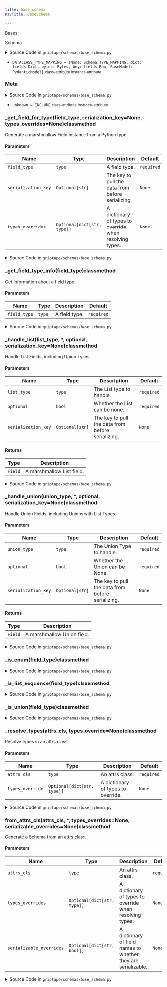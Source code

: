 ```yaml
---
title: base_schema
navTitle: BaseSchema

---
```


<span id="griptape.schemas.base_schema.BaseSchema"></span>

Bases:

<span title="marshmallow.Schema">Schema</span>

<details><summary>Source Code in <code>griptape&#47;schemas&#47;base_schema.py</code></summary>

```python
class BaseSchema(Schema):
    class Meta:
        unknown = INCLUDE

    DATACLASS_TYPE_MAPPING = {
        **Schema.TYPE_MAPPING,
        dict: fields.Dict,
        bytes: Bytes,
        Any: fields.Raw,
        BaseModel: PydanticModel,
    }

    @classmethod
    def from_attrs_cls(
        cls,
        attrs_cls: type,
        *,
        types_overrides: Optional[dict[str, type]] = None,
        serializable_overrides: Optional[dict[str, bool]] = None,
    ) -> type:
        """Generate a Schema from an attrs class.

        Args:
            attrs_cls: An attrs class.
            types_overrides: A dictionary of types to override when resolving types.
            serializable_overrides: A dictionary of field names to whether they are serializable.
        """
        from marshmallow import post_load

        if serializable_overrides is None:
            serializable_overrides = {}

        class SubSchema(cls):
            @post_load
            def make_obj(self, data: Any, **kwargs) -> Any:
                # Map the serialized keys to their correct deserialization keys
                fields = attrs.fields_dict(attrs_cls)
                for key in list(data):
                    if key in fields:
                        field = fields[key]
                        if field.metadata.get("deserialization_key"):
                            data[field.metadata["deserialization_key"]] = data.pop(key)

                return attrs_cls(**data)

        cls._resolve_types(attrs_cls, types_override=types_overrides)
        fields = {}
        for field in attrs.fields(attrs_cls):
            field_key = field.alias or field.name
            if serializable_overrides.get(field_key, field.metadata.get("serializable", False)):
                fields[field_key] = cls._get_field_for_type(
                    field.type,
                    serialization_key=field.metadata.get("serialization_key"),
                    types_overrides=types_overrides,
                )
        return SubSchema.from_dict(fields, name=f"{attrs_cls.__name__}Schema")

    @classmethod
    def _get_field_for_type(
        cls,
        field_type: type,
        serialization_key: Optional[str] = None,
        types_overrides: Optional[dict[str, type]] = None,
    ) -> fields.Field | fields.Nested:
        """Generate a marshmallow Field instance from a Python type.

        Args:
            field_type: A field type.
            serialization_key: The key to pull the data from before serializing.
            types_overrides: A dictionary of types to override when resolving types.
        """
        from griptape.schemas.polymorphic_schema import PolymorphicSchema

        field_class, args, optional = cls._get_field_type_info(field_type)

        if field_class is None:
            return fields.Constant(None, allow_none=True)

        # Resolve TypeVars to their bound type
        if isinstance(field_class, TypeVar):
            field_class = field_class.__bound__
            if field_class is None:
                return fields.Raw(allow_none=optional, attribute=serialization_key)

        if cls._is_union(field_type):
            return cls._handle_union(
                field_type,
                optional=optional,
                serialization_key=serialization_key,
            )
        if attrs.has(field_class):
            if ABC in field_class.__bases__:
                schema = PolymorphicSchema(field_class, types_overrides=types_overrides)
            else:
                schema = cls.from_attrs_cls(field_class, types_overrides=types_overrides)
            return fields.Nested(schema, allow_none=optional, attribute=serialization_key)
        if cls._is_enum(field_type):
            return fields.String(allow_none=optional, attribute=serialization_key)
        if cls._is_list_sequence(field_class):
            if args:
                return cls._handle_list(
                    args[0],
                    optional=optional,
                    serialization_key=serialization_key,
                )
            raise ValueError(f"Missing type for list field: {field_type}")
        field_class = cls.DATACLASS_TYPE_MAPPING.get(field_class, fields.Raw)

        return field_class(allow_none=optional, attribute=serialization_key)

    @classmethod
    def _handle_list(
        cls,
        list_type: type,
        *,
        optional: bool,
        serialization_key: Optional[str] = None,
    ) -> fields.Field:
        """Handle List Fields, including Union Types.

        Args:
            list_type: The List type to handle.
            optional: Whether the List can be none.
            serialization_key: The key to pull the data from before serializing.

        Returns:
            A marshmallow List field.
        """
        if cls._is_union(list_type):
            instance = cls._handle_union(
                list_type,
                optional=optional,
                serialization_key=serialization_key,
            )
        else:
            instance = cls._get_field_for_type(list_type, serialization_key=serialization_key)
        return fields.List(cls_or_instance=instance, allow_none=optional, attribute=serialization_key)

    @classmethod
    def _handle_union(
        cls,
        union_type: type,
        *,
        optional: bool,
        serialization_key: Optional[str] = None,
    ) -> fields.Field:
        """Handle Union Fields, including Unions with List Types.

        Args:
            union_type: The Union Type to handle.
            optional: Whether the Union can be None.
            serialization_key: The key to pull the data from before serializing.

        Returns:
            A marshmallow Union field.
        """
        candidate_fields = [cls._get_field_for_type(arg) for arg in get_args(union_type) if arg is not type(None)]
        optional_args = [arg is None for arg in get_args(union_type)]
        if optional_args:
            optional = True
        if not candidate_fields:
            raise ValueError(f"Unsupported UnionType field: {union_type}")

        return UnionField(fields=candidate_fields, allow_none=optional, attribute=serialization_key)

    @classmethod
    def _get_field_type_info(cls, field_type: type) -> tuple[type, tuple[type, ...], bool]:
        """Get information about a field type.

        Args:
            field_type: A field type.
        """
        origin = get_origin(field_type) or field_type
        args = get_args(field_type)
        optional = False

        if origin is Union:
            origin = args[0]
            if len(args) > 1 and args[1] is type(None):
                optional = True

            origin, args, _ = cls._get_field_type_info(origin)
        elif origin is Literal:
            origin = type(args[0])
            args = ()

        return origin, args, optional

    @classmethod
    def _resolve_types(cls, attrs_cls: type, types_override: Optional[dict[str, type]] = None) -> None:
        """Resolve types in an attrs class.

        Args:
            attrs_cls: An attrs class.
            types_override: A dictionary of types to override.
        """
        from collections.abc import Sequence
        from typing import Any

        from pydantic import BaseModel
        from schema import Schema

        from griptape.artifacts import (
            ActionArtifact,
            AudioArtifact,
            BaseArtifact,
            BlobArtifact,
            BooleanArtifact,
            ErrorArtifact,
            GenericArtifact,
            ImageArtifact,
            ImageUrlArtifact,
            InfoArtifact,
            JsonArtifact,
            ListArtifact,
            TextArtifact,
        )
        from griptape.common import (
            BaseDeltaMessageContent,
            BaseMessageContent,
            Message,
            PromptStack,
            Reference,
            ToolAction,
        )
        from griptape.drivers.assistant import BaseAssistantDriver
        from griptape.drivers.audio_transcription import BaseAudioTranscriptionDriver
        from griptape.drivers.embedding import BaseEmbeddingDriver
        from griptape.drivers.file_manager import BaseFileManagerDriver
        from griptape.drivers.image_generation import BaseImageGenerationDriver, BaseMultiModelImageGenerationDriver
        from griptape.drivers.image_generation_model import BaseImageGenerationModelDriver
        from griptape.drivers.memory.conversation import BaseConversationMemoryDriver
        from griptape.drivers.observability import BaseObservabilityDriver
        from griptape.drivers.prompt import BasePromptDriver
        from griptape.drivers.prompt.base_prompt_driver import StructuredOutputStrategy
        from griptape.drivers.ruleset import BaseRulesetDriver
        from griptape.drivers.sql import BaseSqlDriver
        from griptape.drivers.structure_run import BaseStructureRunDriver
        from griptape.drivers.text_to_speech import BaseTextToSpeechDriver
        from griptape.drivers.vector import BaseVectorStoreDriver
        from griptape.drivers.web_scraper import BaseWebScraperDriver
        from griptape.drivers.web_search import BaseWebSearchDriver
        from griptape.engines.rag import RagContext
        from griptape.events import EventListener
        from griptape.memory import TaskMemory
        from griptape.memory.meta import BaseMetaEntry
        from griptape.memory.structure import BaseConversationMemory, Run
        from griptape.memory.task.storage import BaseArtifactStorage
        from griptape.rules.base_rule import BaseRule
        from griptape.rules.ruleset import Ruleset
        from griptape.structures import Structure
        from griptape.tasks import BaseTask
        from griptape.tokenizers import BaseTokenizer
        from griptape.tools import BaseTool
        from griptape.utils import import_optional_dependency, is_dependency_installed

        if types_override is None:
            types_override = {}

        attrs.resolve_types(
            attrs_cls,
            localns={
                "Any": Any,
                "BasePromptDriver": BasePromptDriver,
                "BaseEmbeddingDriver": BaseEmbeddingDriver,
                "BaseVectorStoreDriver": BaseVectorStoreDriver,
                "BaseTextToSpeechDriver": BaseTextToSpeechDriver,
                "BaseAudioTranscriptionDriver": BaseAudioTranscriptionDriver,
                "BaseConversationMemoryDriver": BaseConversationMemoryDriver,
                "BaseRulesetDriver": BaseRulesetDriver,
                "BaseImageGenerationDriver": BaseImageGenerationDriver,
                "BaseMultiModelImageGenerationDriver": BaseMultiModelImageGenerationDriver,
                "BaseImageGenerationModelDriver": BaseImageGenerationModelDriver,
                "BaseWebSearchDriver": BaseWebSearchDriver,
                "BaseWebScraperDriver": BaseWebScraperDriver,
                "BaseFileManagerDriver": BaseFileManagerDriver,
                "BaseSqlDriver": BaseSqlDriver,
                "BaseObservabilityDriver": BaseObservabilityDriver,
                "BaseAssistantDriver": BaseAssistantDriver,
                "BaseStructureRunDriver": BaseStructureRunDriver,
                "BaseArtifact": BaseArtifact,
                "BaseMetaEntry": BaseMetaEntry,
                "PromptStack": PromptStack,
                "EventListener": EventListener,
                "BaseMessageContent": BaseMessageContent,
                "BaseDeltaMessageContent": BaseDeltaMessageContent,
                "BaseTool": BaseTool,
                "BaseTask": BaseTask,
                "TextArtifact": TextArtifact,
                "ImageArtifact": ImageArtifact,
                "ImageUrlArtifact": ImageUrlArtifact,
                "ErrorArtifact": ErrorArtifact,
                "InfoArtifact": InfoArtifact,
                "JsonArtifact": JsonArtifact,
                "BlobArtifact": BlobArtifact,
                "BooleanArtifact": BooleanArtifact,
                "ListArtifact": ListArtifact,
                "AudioArtifact": AudioArtifact,
                "ActionArtifact": ActionArtifact,
                "GenericArtifact": GenericArtifact,
                "Usage": Message.Usage,
                "Structure": Structure,
                "BaseTokenizer": BaseTokenizer,
                "ToolAction": ToolAction,
                "Reference": Reference,
                "Run": Run,
                "Sequence": Sequence,
                "TaskMemory": TaskMemory,
                "State": BaseTask.State,
                "BaseConversationMemory": BaseConversationMemory,
                "BaseArtifactStorage": BaseArtifactStorage,
                "BaseRule": BaseRule,
                "Ruleset": Ruleset,
                "StructuredOutputStrategy": StructuredOutputStrategy,
                "RagContext": RagContext,
                # Third party modules
                "Client": import_optional_dependency("cohere").Client if is_dependency_installed("cohere") else Any,
                "ClientV2": import_optional_dependency("cohere").ClientV2 if is_dependency_installed("cohere") else Any,
                "GenerativeModel": import_optional_dependency("google.generativeai").GenerativeModel
                if is_dependency_installed("google.generativeai")
                else Any,
                "boto3": import_optional_dependency("boto3") if is_dependency_installed("boto3") else Any,
                "Anthropic": import_optional_dependency("anthropic").Anthropic
                if is_dependency_installed("anthropic")
                else Any,
                "BedrockRuntimeClient": import_optional_dependency("mypy_boto3_bedrock_runtime").BedrockRuntimeClient
                if is_dependency_installed("mypy_boto3_bedrock_runtime")
                else Any,
                "voyageai": import_optional_dependency("voyageai") if is_dependency_installed("voyageai") else Any,
                "Schema": Schema,
                "BaseModel": BaseModel,
                **types_override,
            },
        )

    @classmethod
    def _is_list_sequence(cls, field_type: type | _SpecialForm) -> bool:
        if isinstance(field_type, type):
            if issubclass(field_type, str) or issubclass(field_type, bytes) or issubclass(field_type, tuple):
                return False
            return issubclass(field_type, Sequence)
        return False

    @classmethod
    def _is_union(cls, field_type: type) -> bool:
        return field_type is Union or get_origin(field_type) is Union

    @classmethod
    def _is_enum(cls, field_type: type) -> bool:
        return isinstance(field_type, type) and issubclass(field_type, Enum)
```

</details>

-   `DATACLASS_TYPE_MAPPING = {None: Schema.TYPE_MAPPING, dict: fields.Dict, bytes: Bytes, Any: fields.Raw, BaseModel: PydanticModel}` <small>class-attribute</small> <small>instance-attribute</small>  <span id="griptape.schemas.base_schema.BaseSchema.DATACLASS_TYPE_MAPPING"></span> 

<span id="griptape.schemas.base_schema.BaseSchema.Meta"></span>

### Meta

<details><summary>Source Code in <code>griptape&#47;schemas&#47;base_schema.py</code></summary>

```python
class Meta:
    unknown = INCLUDE
```

</details>

-   `unknown = INCLUDE` <small>class-attribute</small> <small>instance-attribute</small>  <span id="griptape.schemas.base_schema.BaseSchema.Meta.unknown"></span> 

<span id="griptape.schemas.base_schema.BaseSchema._get_field_for_type"></span>

### \_get_field_for_type(field_type, serialization_key=None, types_overrides=None)classmethod

Generate a marshmallow Field instance from a Python type.

#### Parameters

| Name                | Type                        | Description                                                  | Default    |
| ------------------- | --------------------------- | ------------------------------------------------------------ | ---------- |
| `field_type`        | `type`                      | A field type.<br/>                                           | `required` |
| `serialization_key` | `Optional[str]`             | The key to pull the data from before serializing.<br/>       | `None`     |
| `types_overrides`   | `Optional[dict[str, type]]` | A dictionary of types to override when resolving types.<br/> | `None`     |

<details><summary>Source Code in <code>griptape&#47;schemas&#47;base_schema.py</code></summary>

```python
@classmethod
def _get_field_for_type(
    cls,
    field_type: type,
    serialization_key: Optional[str] = None,
    types_overrides: Optional[dict[str, type]] = None,
) -> fields.Field | fields.Nested:
    """Generate a marshmallow Field instance from a Python type.

    Args:
        field_type: A field type.
        serialization_key: The key to pull the data from before serializing.
        types_overrides: A dictionary of types to override when resolving types.
    """
    from griptape.schemas.polymorphic_schema import PolymorphicSchema

    field_class, args, optional = cls._get_field_type_info(field_type)

    if field_class is None:
        return fields.Constant(None, allow_none=True)

    # Resolve TypeVars to their bound type
    if isinstance(field_class, TypeVar):
        field_class = field_class.__bound__
        if field_class is None:
            return fields.Raw(allow_none=optional, attribute=serialization_key)

    if cls._is_union(field_type):
        return cls._handle_union(
            field_type,
            optional=optional,
            serialization_key=serialization_key,
        )
    if attrs.has(field_class):
        if ABC in field_class.__bases__:
            schema = PolymorphicSchema(field_class, types_overrides=types_overrides)
        else:
            schema = cls.from_attrs_cls(field_class, types_overrides=types_overrides)
        return fields.Nested(schema, allow_none=optional, attribute=serialization_key)
    if cls._is_enum(field_type):
        return fields.String(allow_none=optional, attribute=serialization_key)
    if cls._is_list_sequence(field_class):
        if args:
            return cls._handle_list(
                args[0],
                optional=optional,
                serialization_key=serialization_key,
            )
        raise ValueError(f"Missing type for list field: {field_type}")
    field_class = cls.DATACLASS_TYPE_MAPPING.get(field_class, fields.Raw)

    return field_class(allow_none=optional, attribute=serialization_key)
```

</details>

<span id="griptape.schemas.base_schema.BaseSchema._get_field_type_info"></span>

### \_get_field_type_info(field_type)classmethod

Get information about a field type.

#### Parameters

| Name         | Type   | Description        | Default    |
| ------------ | ------ | ------------------ | ---------- |
| `field_type` | `type` | A field type.<br/> | `required` |

<details><summary>Source Code in <code>griptape&#47;schemas&#47;base_schema.py</code></summary>

```python
@classmethod
def _get_field_type_info(cls, field_type: type) -> tuple[type, tuple[type, ...], bool]:
    """Get information about a field type.

    Args:
        field_type: A field type.
    """
    origin = get_origin(field_type) or field_type
    args = get_args(field_type)
    optional = False

    if origin is Union:
        origin = args[0]
        if len(args) > 1 and args[1] is type(None):
            optional = True

        origin, args, _ = cls._get_field_type_info(origin)
    elif origin is Literal:
        origin = type(args[0])
        args = ()

    return origin, args, optional
```

</details>

<span id="griptape.schemas.base_schema.BaseSchema._handle_list"></span>

### \_handle_list(list_type, \*, optional, serialization_key=None)classmethod

Handle List Fields, including Union Types.

#### Parameters

| Name                | Type            | Description                                            | Default    |
| ------------------- | --------------- | ------------------------------------------------------ | ---------- |
| `list_type`         | `type`          | The List type to handle.<br/>                          | `required` |
| `optional`          | `bool`          | Whether the List can be none.<br/>                     | `required` |
| `serialization_key` | `Optional[str]` | The key to pull the data from before serializing.<br/> | `None`     |

#### Returns

| Type    | Description                    |
| ------- | ------------------------------ |
| `Field` | A marshmallow List field.<br/> |

<details><summary>Source Code in <code>griptape&#47;schemas&#47;base_schema.py</code></summary>

```python
@classmethod
def _handle_list(
    cls,
    list_type: type,
    *,
    optional: bool,
    serialization_key: Optional[str] = None,
) -> fields.Field:
    """Handle List Fields, including Union Types.

    Args:
        list_type: The List type to handle.
        optional: Whether the List can be none.
        serialization_key: The key to pull the data from before serializing.

    Returns:
        A marshmallow List field.
    """
    if cls._is_union(list_type):
        instance = cls._handle_union(
            list_type,
            optional=optional,
            serialization_key=serialization_key,
        )
    else:
        instance = cls._get_field_for_type(list_type, serialization_key=serialization_key)
    return fields.List(cls_or_instance=instance, allow_none=optional, attribute=serialization_key)
```

</details>

<span id="griptape.schemas.base_schema.BaseSchema._handle_union"></span>

### \_handle_union(union_type, \*, optional, serialization_key=None)classmethod

Handle Union Fields, including Unions with List Types.

#### Parameters

| Name                | Type            | Description                                            | Default    |
| ------------------- | --------------- | ------------------------------------------------------ | ---------- |
| `union_type`        | `type`          | The Union Type to handle.<br/>                         | `required` |
| `optional`          | `bool`          | Whether the Union can be None.<br/>                    | `required` |
| `serialization_key` | `Optional[str]` | The key to pull the data from before serializing.<br/> | `None`     |

#### Returns

| Type    | Description                     |
| ------- | ------------------------------- |
| `Field` | A marshmallow Union field.<br/> |

<details><summary>Source Code in <code>griptape&#47;schemas&#47;base_schema.py</code></summary>

```python
@classmethod
def _handle_union(
    cls,
    union_type: type,
    *,
    optional: bool,
    serialization_key: Optional[str] = None,
) -> fields.Field:
    """Handle Union Fields, including Unions with List Types.

    Args:
        union_type: The Union Type to handle.
        optional: Whether the Union can be None.
        serialization_key: The key to pull the data from before serializing.

    Returns:
        A marshmallow Union field.
    """
    candidate_fields = [cls._get_field_for_type(arg) for arg in get_args(union_type) if arg is not type(None)]
    optional_args = [arg is None for arg in get_args(union_type)]
    if optional_args:
        optional = True
    if not candidate_fields:
        raise ValueError(f"Unsupported UnionType field: {union_type}")

    return UnionField(fields=candidate_fields, allow_none=optional, attribute=serialization_key)
```

</details>

<span id="griptape.schemas.base_schema.BaseSchema._is_enum"></span>

### \_is_enum(field_type)classmethod

<details><summary>Source Code in <code>griptape&#47;schemas&#47;base_schema.py</code></summary>

```python
@classmethod
def _is_enum(cls, field_type: type) -> bool:
    return isinstance(field_type, type) and issubclass(field_type, Enum)
```

</details>

<span id="griptape.schemas.base_schema.BaseSchema._is_list_sequence"></span>

### \_is_list_sequence(field_type)classmethod

<details><summary>Source Code in <code>griptape&#47;schemas&#47;base_schema.py</code></summary>

```python
@classmethod
def _is_list_sequence(cls, field_type: type | _SpecialForm) -> bool:
    if isinstance(field_type, type):
        if issubclass(field_type, str) or issubclass(field_type, bytes) or issubclass(field_type, tuple):
            return False
        return issubclass(field_type, Sequence)
    return False
```

</details>

<span id="griptape.schemas.base_schema.BaseSchema._is_union"></span>

### \_is_union(field_type)classmethod

<details><summary>Source Code in <code>griptape&#47;schemas&#47;base_schema.py</code></summary>

```python
@classmethod
def _is_union(cls, field_type: type) -> bool:
    return field_type is Union or get_origin(field_type) is Union
```

</details>

<span id="griptape.schemas.base_schema.BaseSchema._resolve_types"></span>

### \_resolve_types(attrs_cls, types_override=None)classmethod

Resolve types in an attrs class.

#### Parameters

| Name             | Type                        | Description                             | Default    |
| ---------------- | --------------------------- | --------------------------------------- | ---------- |
| `attrs_cls`      | `type`                      | An attrs class.<br/>                    | `required` |
| `types_override` | `Optional[dict[str, type]]` | A dictionary of types to override.<br/> | `None`     |

<details><summary>Source Code in <code>griptape&#47;schemas&#47;base_schema.py</code></summary>

```python
@classmethod
def _resolve_types(cls, attrs_cls: type, types_override: Optional[dict[str, type]] = None) -> None:
    """Resolve types in an attrs class.

    Args:
        attrs_cls: An attrs class.
        types_override: A dictionary of types to override.
    """
    from collections.abc import Sequence
    from typing import Any

    from pydantic import BaseModel
    from schema import Schema

    from griptape.artifacts import (
        ActionArtifact,
        AudioArtifact,
        BaseArtifact,
        BlobArtifact,
        BooleanArtifact,
        ErrorArtifact,
        GenericArtifact,
        ImageArtifact,
        ImageUrlArtifact,
        InfoArtifact,
        JsonArtifact,
        ListArtifact,
        TextArtifact,
    )
    from griptape.common import (
        BaseDeltaMessageContent,
        BaseMessageContent,
        Message,
        PromptStack,
        Reference,
        ToolAction,
    )
    from griptape.drivers.assistant import BaseAssistantDriver
    from griptape.drivers.audio_transcription import BaseAudioTranscriptionDriver
    from griptape.drivers.embedding import BaseEmbeddingDriver
    from griptape.drivers.file_manager import BaseFileManagerDriver
    from griptape.drivers.image_generation import BaseImageGenerationDriver, BaseMultiModelImageGenerationDriver
    from griptape.drivers.image_generation_model import BaseImageGenerationModelDriver
    from griptape.drivers.memory.conversation import BaseConversationMemoryDriver
    from griptape.drivers.observability import BaseObservabilityDriver
    from griptape.drivers.prompt import BasePromptDriver
    from griptape.drivers.prompt.base_prompt_driver import StructuredOutputStrategy
    from griptape.drivers.ruleset import BaseRulesetDriver
    from griptape.drivers.sql import BaseSqlDriver
    from griptape.drivers.structure_run import BaseStructureRunDriver
    from griptape.drivers.text_to_speech import BaseTextToSpeechDriver
    from griptape.drivers.vector import BaseVectorStoreDriver
    from griptape.drivers.web_scraper import BaseWebScraperDriver
    from griptape.drivers.web_search import BaseWebSearchDriver
    from griptape.engines.rag import RagContext
    from griptape.events import EventListener
    from griptape.memory import TaskMemory
    from griptape.memory.meta import BaseMetaEntry
    from griptape.memory.structure import BaseConversationMemory, Run
    from griptape.memory.task.storage import BaseArtifactStorage
    from griptape.rules.base_rule import BaseRule
    from griptape.rules.ruleset import Ruleset
    from griptape.structures import Structure
    from griptape.tasks import BaseTask
    from griptape.tokenizers import BaseTokenizer
    from griptape.tools import BaseTool
    from griptape.utils import import_optional_dependency, is_dependency_installed

    if types_override is None:
        types_override = {}

    attrs.resolve_types(
        attrs_cls,
        localns={
            "Any": Any,
            "BasePromptDriver": BasePromptDriver,
            "BaseEmbeddingDriver": BaseEmbeddingDriver,
            "BaseVectorStoreDriver": BaseVectorStoreDriver,
            "BaseTextToSpeechDriver": BaseTextToSpeechDriver,
            "BaseAudioTranscriptionDriver": BaseAudioTranscriptionDriver,
            "BaseConversationMemoryDriver": BaseConversationMemoryDriver,
            "BaseRulesetDriver": BaseRulesetDriver,
            "BaseImageGenerationDriver": BaseImageGenerationDriver,
            "BaseMultiModelImageGenerationDriver": BaseMultiModelImageGenerationDriver,
            "BaseImageGenerationModelDriver": BaseImageGenerationModelDriver,
            "BaseWebSearchDriver": BaseWebSearchDriver,
            "BaseWebScraperDriver": BaseWebScraperDriver,
            "BaseFileManagerDriver": BaseFileManagerDriver,
            "BaseSqlDriver": BaseSqlDriver,
            "BaseObservabilityDriver": BaseObservabilityDriver,
            "BaseAssistantDriver": BaseAssistantDriver,
            "BaseStructureRunDriver": BaseStructureRunDriver,
            "BaseArtifact": BaseArtifact,
            "BaseMetaEntry": BaseMetaEntry,
            "PromptStack": PromptStack,
            "EventListener": EventListener,
            "BaseMessageContent": BaseMessageContent,
            "BaseDeltaMessageContent": BaseDeltaMessageContent,
            "BaseTool": BaseTool,
            "BaseTask": BaseTask,
            "TextArtifact": TextArtifact,
            "ImageArtifact": ImageArtifact,
            "ImageUrlArtifact": ImageUrlArtifact,
            "ErrorArtifact": ErrorArtifact,
            "InfoArtifact": InfoArtifact,
            "JsonArtifact": JsonArtifact,
            "BlobArtifact": BlobArtifact,
            "BooleanArtifact": BooleanArtifact,
            "ListArtifact": ListArtifact,
            "AudioArtifact": AudioArtifact,
            "ActionArtifact": ActionArtifact,
            "GenericArtifact": GenericArtifact,
            "Usage": Message.Usage,
            "Structure": Structure,
            "BaseTokenizer": BaseTokenizer,
            "ToolAction": ToolAction,
            "Reference": Reference,
            "Run": Run,
            "Sequence": Sequence,
            "TaskMemory": TaskMemory,
            "State": BaseTask.State,
            "BaseConversationMemory": BaseConversationMemory,
            "BaseArtifactStorage": BaseArtifactStorage,
            "BaseRule": BaseRule,
            "Ruleset": Ruleset,
            "StructuredOutputStrategy": StructuredOutputStrategy,
            "RagContext": RagContext,
            # Third party modules
            "Client": import_optional_dependency("cohere").Client if is_dependency_installed("cohere") else Any,
            "ClientV2": import_optional_dependency("cohere").ClientV2 if is_dependency_installed("cohere") else Any,
            "GenerativeModel": import_optional_dependency("google.generativeai").GenerativeModel
            if is_dependency_installed("google.generativeai")
            else Any,
            "boto3": import_optional_dependency("boto3") if is_dependency_installed("boto3") else Any,
            "Anthropic": import_optional_dependency("anthropic").Anthropic
            if is_dependency_installed("anthropic")
            else Any,
            "BedrockRuntimeClient": import_optional_dependency("mypy_boto3_bedrock_runtime").BedrockRuntimeClient
            if is_dependency_installed("mypy_boto3_bedrock_runtime")
            else Any,
            "voyageai": import_optional_dependency("voyageai") if is_dependency_installed("voyageai") else Any,
            "Schema": Schema,
            "BaseModel": BaseModel,
            **types_override,
        },
    )
```

</details>

<span id="griptape.schemas.base_schema.BaseSchema.from_attrs_cls"></span>

### from_attrs_cls(attrs_cls, \*, types_overrides=None, serializable_overrides=None)classmethod

Generate a Schema from an attrs class.

#### Parameters

| Name                     | Type                        | Description                                                        | Default    |
| ------------------------ | --------------------------- | ------------------------------------------------------------------ | ---------- |
| `attrs_cls`              | `type`                      | An attrs class.<br/>                                               | `required` |
| `types_overrides`        | `Optional[dict[str, type]]` | A dictionary of types to override when resolving types.<br/>       | `None`     |
| `serializable_overrides` | `Optional[dict[str, bool]]` | A dictionary of field names to whether they are serializable.<br/> | `None`     |

<details><summary>Source Code in <code>griptape&#47;schemas&#47;base_schema.py</code></summary>

```python
@classmethod
def from_attrs_cls(
    cls,
    attrs_cls: type,
    *,
    types_overrides: Optional[dict[str, type]] = None,
    serializable_overrides: Optional[dict[str, bool]] = None,
) -> type:
    """Generate a Schema from an attrs class.

    Args:
        attrs_cls: An attrs class.
        types_overrides: A dictionary of types to override when resolving types.
        serializable_overrides: A dictionary of field names to whether they are serializable.
    """
    from marshmallow import post_load

    if serializable_overrides is None:
        serializable_overrides = {}

    class SubSchema(cls):
        @post_load
        def make_obj(self, data: Any, **kwargs) -> Any:
            # Map the serialized keys to their correct deserialization keys
            fields = attrs.fields_dict(attrs_cls)
            for key in list(data):
                if key in fields:
                    field = fields[key]
                    if field.metadata.get("deserialization_key"):
                        data[field.metadata["deserialization_key"]] = data.pop(key)

            return attrs_cls(**data)

    cls._resolve_types(attrs_cls, types_override=types_overrides)
    fields = {}
    for field in attrs.fields(attrs_cls):
        field_key = field.alias or field.name
        if serializable_overrides.get(field_key, field.metadata.get("serializable", False)):
            fields[field_key] = cls._get_field_for_type(
                field.type,
                serialization_key=field.metadata.get("serialization_key"),
                types_overrides=types_overrides,
            )
    return SubSchema.from_dict(fields, name=f"{attrs_cls.__name__}Schema")
```

</details>
